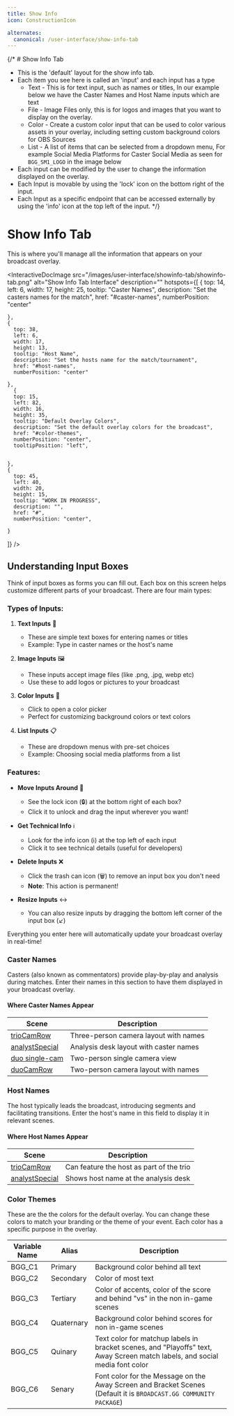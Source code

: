 ```yaml
---
title: Show Info
icon: ConstructionIcon

alternates:
  canonical: /user-interface/show-info-tab
---
```




{/* # Show Info Tab

- This is the 'default' layout for the show info tab.
- Each item you see here is called an 'input' and each input has a type
  - Text - This is for text input, such as names or titles, In our example below we have the Caster Names and Host Name inputs which are text
  - File - Image Files only, this is for logos and images that you want to display on the overlay.
  - Color - Create a custom color input that can be used to color various assets in your overlay, including setting custom background colors for OBS Sources
  - List - A list of items that can be selected from a dropdown menu, For example Social Media Platforms for Caster Social Media as seen for `BGG_SM1_LOGO` in the image below
- Each input can be modified by the user to change the information displayed on the overlay.
- Each Input is movable by using the 'lock' icon on the bottom right of the input.
- Each Input as a specific endpoint that can be accessed externally by using the 'info' icon at the top left of the input.
 */}

 # Show Info Tab

This is where you'll manage all the information that appears on your broadcast overlay.



<InteractiveDocImage 
  src="/images/user-interface/showinfo-tab/showinfo-tab.png"
  alt="Show Info Tab Interface"
  description=""
  hotspots={[
    {
      top: 14,
      left: 6,
      width: 17,
      height: 25,
      tooltip: "Caster Names",
      description: "Set the casters names for the match",
      href: "#caster-names",
      numberPosition: "center"

      
    },
    {
      top: 38,
      left: 6,
      width: 17,
      height: 13,
      tooltip: "Host Name",
      description: "Set the hosts name for the match/tournament",
      href: "#host-names",
      numberPosition: "center"

    },
      {
      top: 15,
      left: 82,
      width: 16,
      height: 35,
      tooltip: "Default Overlay Colors",
      description: "Set the default overlay colors for the broadcast",
      href: "#color-themes",
      numberPosition: "center",
      tooltipPosition: "left",


    },
    {
      top: 45,
      left: 40,
      width: 20,
      height: 15,
      tooltip: "WORK IN PROGRESS",
      description: "",
      href: "#",
      numberPosition: "center",

    }
  ]}
/>

## Understanding Input Boxes

Think of input boxes as forms you can fill out. Each box on this screen helps customize different parts of your broadcast. There are four main types:

### Types of Inputs:

1. **Text Inputs** 📝
   - These are simple text boxes for entering names or titles
   - Example: Type in caster names or the host's name

2. **Image Inputs** 🖼️
   - These inputs accept image files (like .png, .jpg, webp etc)
   - Use these to add logos or pictures to your broadcast

3. **Color Inputs** 🎨
   - Click to open a color picker
   - Perfect for customizing background colors or text colors

4. **List Inputs** 📋
   - These are dropdown menus with pre-set choices
   - Example: Choosing social media platforms from a list

### Features:

- **Move Inputs Around** 🔄
  - See the lock icon (🔒) at the bottom right of each box?
  - Click it to unlock and drag the input wherever you want!

- **Get Technical Info** ℹ️
  - Look for the info icon (ℹ️) at the top left of each input
  - Click it to see technical details (useful for developers)

- **Delete Inputs** ❌
  - Click the trash can icon (🗑️) to remove an input box you don't need
  - **Note**: This action is permanent!

- **Resize Inputs** ↔️
  - You can also resize inputs by dragging the bottom left corner of the input box (↙️)

Everything you enter here will automatically update your broadcast overlay in real-time!





### Caster Names

Casters (also known as commentators) provide play-by-play and analysis during matches. Enter their names in this section to have them displayed in your broadcast overlay.

#### Where Caster Names Appear
| Scene | Description |
|-------|-------------|
| [trioCamRow](/overlays/default#triocam-row) | Three-person camera layout with names |
| [analystSpecial](/overlays/default#analyst-special) | Analysis desk layout with caster names |
| [duo single-cam](/overlays/default#duo-single-cam) | Two-person single camera view |
| [duoCamRow](/overlays/default#duocam-row) | Two-person camera layout with names |

### Host Names

The host typically leads the broadcast, introducing segments and facilitating transitions. Enter the host's name in this field to display it in relevant scenes.

#### Where Host Names Appear
| Scene | Description |
|-------|-------------|
| [trioCamRow](/overlays/default#triocam-row) | Can feature the host as part of the trio |
| [analystSpecial](/overlays/default#analyst-special) | Shows host name at the analysis desk |



### Color Themes

<p>These are the the colors for the default overlay. 
You can change these colors to match your branding or the theme of your event.
Each color has a specific purpose in the overlay.</p>

| Variable Name | Alias | Description |
|-------|-------------|-------|
| BGG_C1 | Primary | Background color behind all text |
| BGG_C2 | Secondary| Color of most text |
| BGG_C3 | Tertiary| Color of accents, color of the score and behind "vs" in the non in-game scenes |
| BGG_C4 | Quaternary| Background color behind scores for non in-game scenes |
| BGG_C5 | Quinary | Text color for matchup labels in bracket scenes, and "Playoffs" text, Away Screen match labels, and social media font color |
| BGG_C6 | Senary | Font color for the Message on the Away Screen and Bracket Scenes (Default it is `BROADCAST.GG COMMUNITY PACKAGE`) |
